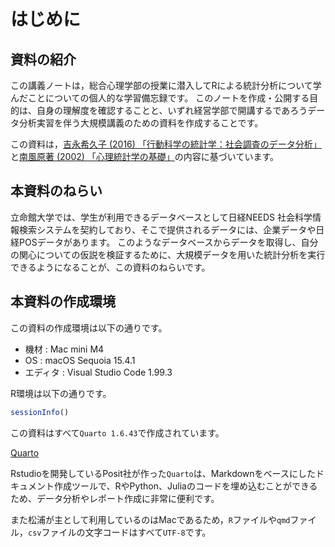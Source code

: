 # はじめに {.unnumbered}

## 資料の紹介

この講義ノートは，<span class = "markp">総合心理学部の授業に潜入してRによる統計分析について学んだことについての個人的な学習備忘録</span>です。
このノートを作成・公開する目的は、自身の理解度を確認することと、いずれ経営学部で開講するであろうデータ分析実習を伴う大規模講義のための資料を作成することです。

この資料は，<span class = "marky">[吉永希久子 (2016) 「行動科学の統計学：社会調査のデータ分析」](https://amzn.to/3YRAWzk)</span>と<span class = "marky">[南風原著 (2002) 「心理統計学の基礎」](https://amzn.to/4ixivXO)</span>の内容に基づいています。


<!-- [![心理統計学の基礎(有斐閣アルマ)](img/sinri_toukei.jpg){width=30%}](https://amzn.to/4ixivXO) -->

## 本資料のねらい

立命館大学では、学生が利用できるデータベースとして<span class = "rmarker-s">日経NEEDS 社会科学情報検索システム</span>を契約しており、そこで提供されるデータには、<span class = "markp">企業データ</span>や<span class="markp">日経POSデータ</span>があります。
このようなデータベースからデータを取得し、自分の関心についての仮説を検証するために、大規模データを用いた統計分析を実行できるようになることが、この資料のねらいです。

## 本資料の作成環境

この資料の作成環境は以下の通りです。

- 機材 : Mac mini M4
- OS : macOS Sequoia 15.4.1
- エディタ : Visual Studio Code 1.99.3

R環境は以下の通りです。

```r
sessionInfo()
```

この資料はすべて`Quarto 1.6.43`で作成されています。

[Quarto](https://quarto.org/)


Rstudioを開発しているPosit社が作った`Quarto`は、Markdownをベースにしたドキュメント作成ツールで、RやPython、Juliaのコードを埋め込むことができるため、データ分析やレポート作成に非常に便利です。

また松浦が主として利用しているのはMacであるため，`R`ファイルや`qmd`ファイル，`csv`ファイルの文字コードはすべて`UTF-8`です。